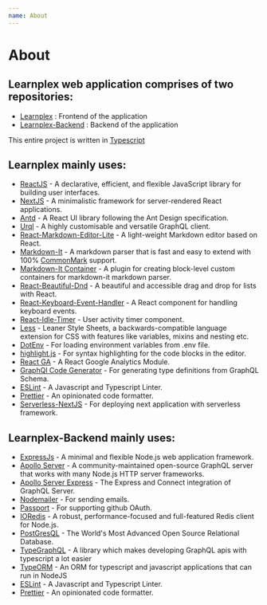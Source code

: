 ```yaml
---
name: About
---
```


# About

## Learnplex web application comprises of two repositories:

* [Learnplex](https://github.com/coderplex/learnplex) : Frontend of the application
* [Learnplex-Backend](https://github.com/coderplex/learnplex-backend) : Backend of the application

This entire project is written in [Typescript](https://www.typescriptlang.org/)

## Learnplex mainly uses:
* [ReactJS](https://reactjs.org/) - A declarative, efficient, and flexible JavaScript library for building user interfaces.
* [NextJS](https://nextjs.org/) - A minimalistic framework for server-rendered React applications.
* [Antd](https://ant.design/docs/react/introduce) - A React UI library following the Ant Design specification.
* [Urql](https://formidable.com/open-source/urql/docs/) - A highly customisable and versatile GraphQL client.
* [React-Markdown-Editor-Lite](https://github.com/HarryChen0506/react-markdown-editor-lite) - A light-weight Markdown editor based on React.
* [Markdown-It](https://github.com/markdown-it/markdown-it) - A markdown parser that is fast and easy to extend with 100% [CommonMark](https://commonmark.org/) support.
* [Markdown-It Container](https://github.com/markdown-it/markdown-it-container) - A plugin for creating block-level custom containers for markdown-it markdown parser.
* [React-Beautiful-Dnd](https://github.com/atlassian/react-beautiful-dnd) - A beautiful and accessible drag and drop for lists with React.
* [React-Keyboard-Event-Handler](https://github.com/linsight/react-keyboard-event-handler) - A React component for handling keyboard events.
* [React-Idle-Timer](https://github.com/supremetechnopriest/react-idle-timer) - User activity timer component.
* [Less](http://lesscss.org/) - Leaner Style Sheets, a backwards-compatible language extension for CSS with features like variables, mixins and nesting etc.
* [DotEnv](https://github.com/motdotla/dotenv) - For loading environment variables from .env file.
* [highlight.js](https://highlightjs.org/) - For syntax highlighting for the code blocks in the editor.
* [React GA](https://github.com/react-ga/react-ga) - A React Google Analytics Module.
* [GraphQl Code Generator](https://graphql-code-generator.com/) - For generating type definitions from GraphQL Schema.
* [ESLint](https://eslint.org/) - A Javascript and Typescript Linter.
* [Prettier](https://prettier.io/) - An opinionated code formatter.
* [Serverless-NextJS](https://github.com/danielcondemarin/serverless-next.js) - For deploying next application with serverless framework.

## Learnplex-Backend mainly uses:

* [ExpressJs](https://expressjs.com/) - A minimal and flexible Node.js web application framework.
* [Apollo Server](https://www.apollographql.com/docs/apollo-server/) - A community-maintained open-source GraphQL server that works with many Node.js HTTP server frameworks.
* [Apollo Server Express](https://github.com/apollographql/apollo-server/tree/master/packages/apollo-server-express) - The Express and Connect integration of GraphQL Server.
* [Nodemailer](https://nodemailer.com/) - For sending emails.
* [Passport](http://www.passportjs.org/) - For supporting github OAuth.
* [IORedis](https://github.com/luin/ioredis) - A robust, performance-focused and full-featured Redis client for Node.js.
* [PostGresQL](https://www.postgresql.org/) - The World's Most Advanced Open Source Relational Database.
* [TypeGraphQL](https://typegraphql.com/docs/0.17.6/getting-started.html) - A library which makes developing GraphQL apis with typescript a lot easier
* [TypeORM](https://typeorm.io/) - An ORM for typescript and javascript applications that can run in NodeJS
* [ESLint](https://eslint.org/) - A Javascript and Typescript Linter.
* [Prettier](https://prettier.io/) - An opinionated code formatter.
